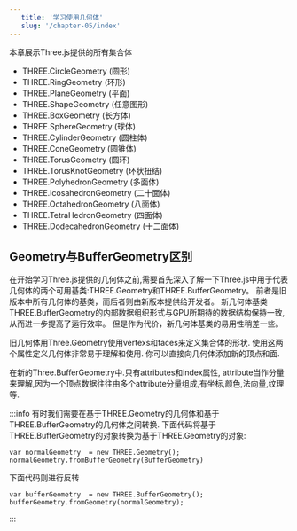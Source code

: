 ```yaml
---
   title: '学习使用几何体'
   slug: '/chapter-05/index'
---
```


本章展示Three.js提供的所有集合体

* THREE.CircleGeometry (圆形)
* THREE.RingGeometry (环形)
* THREE.PlaneGeometry (平面)
* THREE.ShapeGeometry (任意图形)
* THREE.BoxGeometry (长方体)
* THREE.SphereGeometry (球体)
* THREE.CylinderGeometry (圆柱体)
* THREE.ConeGeometry (圆锥体)
* THREE.TorusGeometry (圆环)
* THREE.TorusKnotGeometry (环状扭结)
* THREE.PolyhedronGeometry (多面体)
* THREE.IcosahedronGeometry (二十面体)
* THREE.OctahedronGeometry (八面体)
* THREE.TetraHedronGeometry (四面体)
* THREE.DodecahedronGeometry (十二面体)

## Geometry与BufferGeometry区别

在开始学习Three.js提供的几何体之前,需要首先深入了解一下Three.js中用于代表几何体的两个可用基类:THREE.Geometry和THREE.BufferGeometry。
前者是旧版本中所有几何体的基类，而后者则由新版本提供给开发者。
新几何体基类THREE.BufferGeometry的内部数据组织形式与GPU所期待的数据结构保持一致,从而进一步提高了运行效率。
但是作为代价，新几何体基类的易用性稍差一些。

旧几何体用Three.Geometry使用vertexs和faces来定义集合体的形状. 使用这两个属性定义几何体非常易于理解和使用.
你可以直接向几何体添加新的顶点和面.

在新的Three.BufferGeometry中.只有attributes和index属性, attribute当作分量来理解,因为一个顶点数据往往由多个attribute分量组成,有坐标,颜色,法向量,纹理等.

:::info
有时我们需要在基于THREE.Geometry的几何体和基于THREE.BufferGeometry的几何体之间转换.
下面代码将基于THREE.BufferGeometry的对象转换为基于THREE.Geometry的对象:
```
var normalGeometry  = new THREE.Geometry();
normalGeometry.fromBufferGeometry(BufferGeometry)
```
下面代码则进行反转
```
var bufferGeometry  = new THREE.BufferGeometry();
bufferGeometry.fromGeometry(normalGeometry);
```
:::